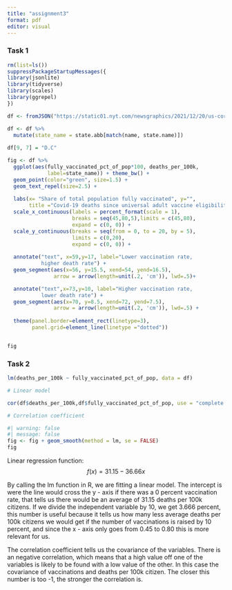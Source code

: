 ---
title: "assignment3"
format: pdf
editor: visual
---

### Task 1

```{r}
rm(list=ls())
suppressPackageStartupMessages({
library(jsonlite)
library(tidyverse)
library(scales)
library(ggrepel)
})
```

```{r}
df <- fromJSON("https://static01.nyt.com/newsgraphics/2021/12/20/us-coronavirus-deaths-2021/ff0adde21623e111d8ce103fedecf7ffc7906264/scatter.json")

```

```{r}
df <- df %>% 
  mutate(state_name = state.abb[match(name, state.name)]) 
  
df[9, 7] = "D.C"
```

```{r}

fig <- df %>%
  ggplot(aes(fully_vaccinated_pct_of_pop*100, deaths_per_100k,
             label=state_name)) + theme_bw() + 
  geom_point(color="green", size=1.5) +
  geom_text_repel(size=2.5) +
  
  labs(x= "Share of total population fully vaccinated", y="", 
       title ="Covid-19 deaths since universal adult vaccine eligibility compared with vaccination rates", caption = "Source: New York Times database") +
  scale_x_continuous(labels = percent_format(scale = 1),
                     breaks = seq(45,80,5),limits = c(45,80), 
                     expand = c(0, 0)) +
  scale_y_continuous(breaks = seq(from = 0, to = 20, by = 5), 
                     limits = c(0,20),
                     expand = c(0, 0)) +
  
  annotate("text", x=59,y=17, label="Lower vaccination rate, 
           higher death rate") +
  geom_segment(aes(x=56, y=15.5, xend=54, yend=16.5), 
               arrow = arrow(length=unit(.2, 'cm')), lwd=.5)+

  annotate("text",x=73,y=10, label="Higher vaccination rate,
           lower death rate") + 
  geom_segment(aes(x=70, y=8.5, xend=72, yend=7.5), 
               arrow = arrow(length=unit(.2, 'cm')), lwd=.5) +
  
  theme(panel.border=element_rect(linetype=3),
        panel.grid=element_line(linetype ="dotted")) 


fig
```

### Task 2

```{r}
lm(deaths_per_100k ~ fully_vaccinated_pct_of_pop, data = df)

# Linear model
```

```{r}
cor(df$deaths_per_100k,df$fully_vaccinated_pct_of_pop, use = "complete.obs")

# Correlation coefficient
```

```{r}
#| warning: false
#| message: false
fig <- fig + geom_smooth(method = lm, se = FALSE)
fig
```

Linear regression function: $$
f(x) = 31.15 -36.66x
$$

By calling the lm function in R, we are fitting a linear model. The intercept is were the line would cross the y - axis if there was a 0 percent vaccination rate, that tells us there would be an average of 31.15 deaths per 100k citizens. If we divide the independent variable by 10, we get 3.666 percent, this number is useful because it tells us how many less average deaths per 100k citizens we would get if the number of vaccinations is raised by 10 percent, and since the x - axis only goes from 0.45 to 0.80 this is more relevant for us.

The correlation coefficient tells us the covariance of the variables. There is an negative correlation, which means that a high value off one of the variables is likely to be found with a low value of the other. In this case the covariance of vaccinations and deaths per 100k citizen. The closer this number is too -1, the stronger the correlation is.
